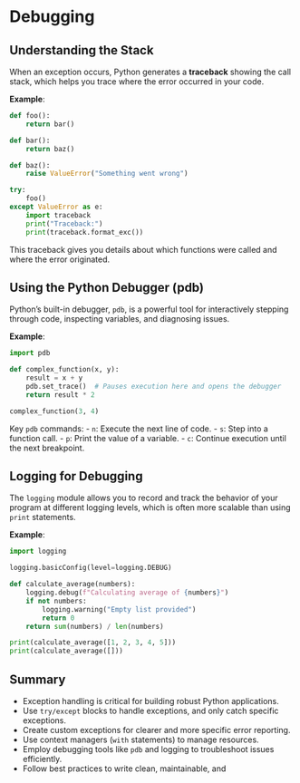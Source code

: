 # Debugging

## Understanding the Stack

When an exception occurs, Python generates a **traceback** showing the call stack, which helps you trace where the error occurred in your code.

**Example**:
```python
def foo():
    return bar()

def bar():
    return baz()

def baz():
    raise ValueError("Something went wrong")

try:
    foo()
except ValueError as e:
    import traceback
    print("Traceback:")
    print(traceback.format_exc())
```

This traceback gives you details about which functions were called and where the error originated.

## Using the Python Debugger (pdb)

Python’s built-in debugger, `pdb`, is a powerful tool for interactively stepping through code, inspecting variables, and diagnosing issues.

**Example**:
```python
import pdb

def complex_function(x, y):
    result = x + y
    pdb.set_trace()  # Pauses execution here and opens the debugger
    return result * 2

complex_function(3, 4)
```

Key `pdb` commands:
- `n`: Execute the next line of code.
- `s`: Step into a function call.
- `p`: Print the value of a variable.
- `c`: Continue execution until the next breakpoint.

## Logging for Debugging

The `logging` module allows you to record and track the behavior of your program at different logging levels, which is often more scalable than using `print` statements.

**Example**:
```python
import logging

logging.basicConfig(level=logging.DEBUG)

def calculate_average(numbers):
    logging.debug(f"Calculating average of {numbers}")
    if not numbers:
        logging.warning("Empty list provided")
        return 0
    return sum(numbers) / len(numbers)

print(calculate_average([1, 2, 3, 4, 5]))
print(calculate_average([]))
```





## Summary

- Exception handling is critical for building robust Python applications.
- Use `try/except` blocks to handle exceptions, and only catch specific exceptions.
- Create custom exceptions for clearer and more specific error reporting.
- Use context managers (`with` statements) to manage resources.
- Employ debugging tools like `pdb` and logging to troubleshoot issues efficiently.
- Follow best practices to write clean, maintainable, and